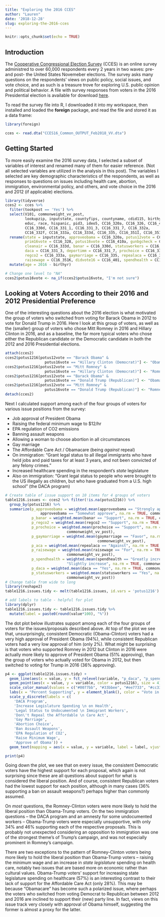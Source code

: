 ```yaml
---
title: "Exploring the 2016 CCES"
author: "Lauren"
date: '2018-12-28'
slug: exploring-the-2016-cces
---
```


```r
knitr::opts_chunk$set(echo = TRUE)
```

## Introduction

The [Cooperative Congressional Election Survey](https://cces.gov.harvard.edu) (CCES) is an online survey administred to over 60,000 respondents every 2 years in two waves: pre- and post- the United States Novemeber elections. The survey asks many questions on the respondents' views on public policy, social issues, and vote choice, and as such is a treasure trove for exploring U.S. public opinion and political behavior. A file with survey responses from voters in the 2016 Presidential election is available for download [here](https://dataverse.harvard.edu/dataset.xhtml?persistentId=doi%3A10.7910/DVN/GDF6Z0).

To read the survey file into R, I downloaded it into my workspace, then installed and loaded the **foreign** package, and read the file and stored it as a data frame: 
```r
library(foreign)

cces <- read.dta("CCES16_Common_OUTPUT_Feb2018_VV.dta")

```

## Getting Started 

To more easily examine the 2016 survey data, I selected a subset of variables of interest and renamed many of them for easier reference. (Not all selected variables are utilized in the analysis in this post). The variables I selected are key demographic characteristics of the respondents, as well as responses to questions on issues including health care, abortion, immigration, environmental policy, and others, and vote choice in the 2016 and 2012 (if applicable) elections.

```r
library(tidyverse)
cces2 <- cces %>%
  filter(tookpost == 'Yes') %>%
  select(V101, commonweight_vv_post,
         lookupzip, inputstate, countyfips, countyname, cdid115, birthyr, gender,
         educ, race, hispanic, pid3, ideo5, CC16_320a, CC16_326, CC16_410a, CC16_328, CC16_330a, 
         CC16_330d, CC16_331_1, CC16_331_3, CC16_331_7, CC16_332a,
         CC16_332f, CC16_333a, CC16_333d, CC16_335, CC16_351I, CC16_351K, CC16_401, CC16_426_2) %>%
  rename(state = inputstate, approveobama = CC16_320a, potus12vote = CC16_326,
         prim16vote = CC16_328, potus16vote = CC16_410a, gunbgcheck = CC16_330a, 
         cleanair = CC16_333d, banar = CC16_330d, statusworkers = CC16_331_1, 
         daca = CC16_331_3, deportimm = CC16_331_7, prochoice = CC16_332a, banabortion = CC16_332f,
         regco2 = CC16_333a, gaymarriage = CC16_335, repealaca = CC16_351I, 
         raisewage = CC16_351K, didvote16 = CC16_401, spendhealth = CC16_426_2) %>%
  mutate(age = 2016 - birthyr)

# Change one level to "NA"
cces2$potus16vote <- na_if(cces2$potus16vote, "I'm not sure")
```

## Looking at Voters According to their 2016 and 2012 Presidential Preference

One of the interesting questions about the 2016 election is what motivated the group of voters who switched from voting for Barack Obama in 2012 to vote for Donald Trump in 2016. Here I look at this group of voters, as well as the (smaller) group of voters who chose Mitt Romney in 2016 and Hillary Clinton in 2016, and as a baseline, the far more typical voters who chose either the Republican candidate or the Democratic candidate in both the 2012 and 2016 Presidential elections.

```r
attach(cces2)
cces2$potus1216[potus12vote == "Barack Obama" &
                  potus16vote == "Hillary Clinton (Democrat)"] <- "Obama - Clinton"
cces2$potus1216[potus12vote == "Mitt Romney" & 
                  potus16vote == "Hillary Clinton (Democrat)"] <- "Romney - Clinton"
cces2$potus1216[potus12vote == "Barack Obama" &
                  potus16vote == "Donald Trump (Republican)"] <- "Obama - Trump"
cces2$potus1216[potus12vote == "Mitt Romney" & 
                  potus16vote == "Donald Trump (Republican)"] <- "Romney - Trump"
detach(cces2)
```

Next I calculated support among each of the four groups of voters for various issue positions from the survey:

* Job approval of President Obama
* Raising the federal minimum wage to $12/hr
* EPA regulation of CO2 emissions
* Banning assault weapons
* Allowing a woman to choose abortion in all circumstances
* Gay marriage
* The Affordable Care Act / Obamacare (being *against* repeal)
* On immigration: "Grant legal status to all illegal immigrants who have held jobs and paid taxes for at least 3 years, and not been convicted of any felony crimes."
* Increased healthcare spending in the respondent's *state* legislature
*  Also on immigration: "Grant legal status to people who were brought to the US illegally as children, but who have graduated from a U.S. high school" (the DACA program)

```r
# Create table of issue support on 10 items for 4 groups of voters
table1216.issues <- cces2 %>% filter(!is.na(potus1216)) %>%
  group_by(potus1216) %>%
  summarize(p_approveobama = weighted.mean(approveobama == "Strongly approve" |
                approveobama == "Somewhat approve", na.rm = TRUE, commonweight_vv_post),
            p_banar = weighted.mean(banar == "Support", na.rm = TRUE, commonweight_vv_post),
            p_regco2 = weighted.mean(regco2 == "Support", na.rm = TRUE, commonweight_vv_post),
            p_prochoice = weighted.mean(prochoice == "Support", na.rm = TRUE,
                            commonweight_vv_post), 
            p_gaymarriage = weighted.mean(gaymarriage == "Favor", na.rm = TRUE,
                                          commonweight_vv_post), 
            p_aca = weighted.mean(repealaca == "Against", na.rm = TRUE, commonweight_vv_post),
            p_raisewage = weighted.mean(raisewage == "For", na.rm = TRUE, 
                            commonweight_vv_post),
            p_spendhealth = weighted.mean(spendhealth == "Greatly increase" | spendhealth == 
                            "Slightly increase", na.rm = TRUE, commonweight_vv_post),
            p_daca = weighted.mean(daca == "Yes", na.rm = TRUE, commonweight_vv_post),
            p_statusworkers = weighted.mean(statusworkers == "Yes", na.rm = TRUE, 
                            commonweight_vv_post))
# Change table from wide to long
library(reshape2)     
table1216.issues.tidy <- melt(table1216.issues, id.vars = 'potus1216')

# add labels to table - helpful for plot
library(dplyr)
table1216.issues.tidy <- table1216.issues.tidy %>%
  mutate(label = paste0(round(value*100), "%"))

```


The dot plot below illustrates support among each of the four groups of voters for the issues/proposals described above. At top of the plot we see that, unsurprisingly, consistent Democratic (Obama-Clinton) voters had a very high approval of President Obama (94%), while consistent Republican voters had a very low approval of him (only 2%). What might be surprising is that voters who supported Romney in 2012 but Clinton in 2016 were actually more likely to approve of President Obama (51% approving), than the group of voters who actually voted for Obama in 2012, but then switched to voting for Trump in 2016 (36% approving).

```r
p4 <- ggplot(table1216.issues.tidy) +
  geom_line(aes(x = value, y = fct_relevel(variable, "p_daca", "p_spendhealth", "p_statusworkers", "p_aca", "p_gaymarriage","p_prochoice","p_banar", "p_regco2", "p_raisewage","p_approveobama"))) +
  geom_point(aes(x = value, y = variable, color = potus1216), size = 4) +
  scale_color_manual(values = c("#0077bb", "#33bbee", "#ee7733", "#cc3311")) + 
  labs(x = "Percent Supporting", y = element_blank(), color = "Vote in '12 & '16") +
  scale_y_discrete(labels = c(
    'DACA Program',
    'Increase Legislature Spending \n on Health',
    'Legal Status to Undocumented \n Immigrant Workers',
    'Don\'t Repeal the Affordable \n Care Act',
    'Gay Marriage',
    'Abortion Choice',
    'Ban Assault Weapons',
    'EPA Regulation of CO2',
    'Raise Minimum Wage',
    'Approve of Obama')) +
  geom_text(mapping = aes(x = value, y = variable, label = label, vjust = 2), size = 4)

print(p4)
```


Going down the plot, we see that on every issue, the consistent Democratic voters have the highest support for each proposal, which again is not surprising since these are all questions about support for what is considered the liberal position. And of course, consistent Republican voters had the lowest support for each position, although in many cases (36% supporting a ban on assault weapons?) perhaps higher than commonly assumed. 

On *most* questions, the Romney-Clinton voters were more likely to hold the liberal position than Obama-Trump voters. On the two immigration questions -- the DACA program and an amnesty for some undocumented workers -- Obama-Trump voters were especially unsupportive, with only 34% and 46% supporting each of the respective proposals. This is probably not unexpected considering an opposition to immigration was one of the strongest theme's of Trump's campaign, and was not especially prominent in Romney's campaign. 

There are two exceptions to the pattern of Romney-Clinton voters being more likely to hold the liberal position than Obama-Trump voters -- raising the minimum wage and an increase in *state legislature* spending on health care, notably two issues that are based more on economic rather than cultural values. Obama-Trump voters' support for increasing state legislature spending on healthcare (57%) is an interesting contrast to their lack of support for the Affordable Care Act (only 28%). This may be because "Obamacare" has become such a polarized issue, where perhaps the voters who switched from voting Democrat to Republican between 2012 and 2016 are inclined to support their (new) party line. In fact, views on this issue track very closely with approval of Obama himself, suggesting the former is almost a proxy for the latter. 

